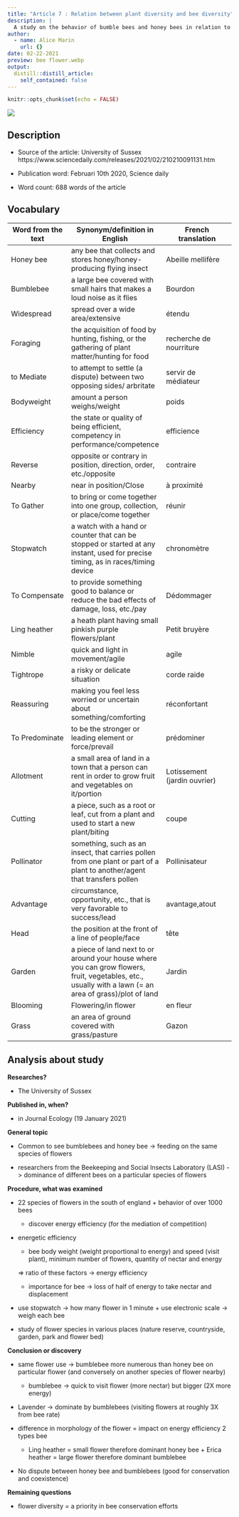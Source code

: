 ```yaml
---
title: "Article 7 : Relation between plant diversity and bee diversity"
description: |
  A study on the behavior of bumble bees and honey bees in relation to the same flower in the south of england
author:
  - name: Alice Marin
    url: {}
date: 02-22-2021
preview: bee flower.webp
output:
  distill::distill_article:
    self_contained: false
---
```


```r
knitr::opts_chunk$set(echo = FALSE)
```


![](bee flower.webp)

## Description

* Source of the article: University of Sussex https://www.sciencedaily.com/releases/2021/02/210210091131.htm

* Publication word: Februari 10th 2020, Science daily

* Word count: 688 words of the article

## Vocabulary

**Word from the text** | **Synonym/definition in English** | **French translation**
-----------------------|-----------------------------------|---------------------------
Honey bee              | any bee that collects and stores honey/honey-producing flying insect | Abeille mellifère
Bumblebee              | a large bee covered with small hairs that makes a loud noise as it flies | Bourdon
Widespread             | spread over a wide area/extensive | étendu
Foraging               | the acquisition of food by hunting, fishing, or the gathering of plant matter/hunting for food | recherche de nourriture
to Mediate             | to attempt to settle (a dispute) between two opposing sides/ arbritate | servir de médiateur
Bodyweight             | amount a person weighs/weight | poids
Efficiency             | the state or quality of being efficient, competency in performance/competence | efficience
Reverse                | opposite or contrary in position, direction, order, etc./opposite | contraire
Nearby                 | near in position/Close | à proximité
To Gather              | to bring or come together into one group, collection, or place/come together | réunir
Stopwatch              | a watch with a hand or counter that can be stopped or started at any instant, used for precise timing, as in races/timing device | chronomètre
To Compensate          |  to provide something good to balance or reduce the bad effects of damage, loss, etc./pay |Dédommager
Ling heather           | a heath plant having small pinkish purple flowers/plant | Petit bruyère
Nimble                 | quick and light in movement/agile | agile
Tightrope              | a risky or delicate situation | corde raide
Reassuring             | making you feel less worried or uncertain about something/comforting | réconfortant
To Predominate         | to be the stronger or leading element or force/prevail | prédominer
Allotment              | a small area of land in a town that a person can rent in order to grow fruit and vegetables on it/portion | Lotissement (jardin ouvrier)
Cutting                | a piece, such as a root or leaf, cut from a plant and used to start a new plant/biting | coupe
Pollinator             | something, such as an insect, that carries pollen from one plant or part of a plant to another/agent that transfers pollen | Pollinisateur
Advantage              | circumstance, opportunity, etc., that is very favorable to success/lead | avantage,atout
Head                   | the position at the front of a line of people/face | tête
Garden                 | a piece of land next to or around your house where you can grow flowers, fruit, vegetables, etc., usually with a lawn (= an area of grass)/plot of land | Jardin
Blooming               | Flowering/in flower | en fleur
Grass                  | an area of ground covered with grass/pasture | Gazon

## Analysis about study

**Researches?**

  * The University of Sussex

**Published in, when?**

  * in Journal Ecology (19 January 2021)

**General topic**

  * Common to see bumblebees and honey bee -> feeding on the same species of flowers
  
  * researchers from the Beekeeping and Social Insects Laboratory (LASI) -> dominance of different bees on a particular species of flowers

**Procedure, what was examined**

  * 22 species of flowers in the south of england + behavior of over 1000 bees
    
    * discover energy efficiency (for the mediation of competition)
    
  * energetic efficiency
    
    * bee body weight (weight proportional to energy) and speed (visit plant), minimum number of flowers, quantity of nectar and energy
    
    => ratio of these factors -> energy efficiency
    
    * importance for bee -> loss of half of energy to take nectar and displacement
    
  * use stopwatch -> how many flower in 1 minute + use electronic scale -> weigh each bee
  
  * study of flower species in various places (nature reserve, countryside, garden, park and flower bed)

**Conclusion or discovery**

  * same flower use -> bumblebee more numerous than honey bee on particular flower (and conversely on another species of flower nearby)
    
    * bumblebee -> quick to visit flower (more nectar) but bigger (2X more energy)

  * Lavender -> dominate by bumblebees (visiting flowers at roughly 3X from bee rate)
  
  * difference in morphology of the flower = impact on energy efficiency 2 types bee 
  
    * Ling heather = small flower therefore dominant honey bee + Erica heather = large flower therefore dominant bumblebee
    
  * No dispute between honey bee and bumblebees (good for conservation and coexistence)
  
**Remaining questions**

  * flower diversity = a priority in bee conservation efforts

